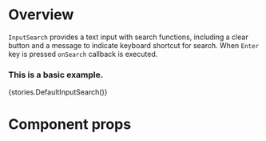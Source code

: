 
<Meta title="Modules/Search/Components/InputSearch" component={InputSearch} />

# Overview

`InputSearch` provides a text input with search functions, including a clear button and a message to
indicate keyboard shortcut for search. When `Enter` key is pressed `onSearch` callback is executed.

### This is a basic example.

<Preview>
    <Story name="InputSearch">{stories.DefaultInputSearch()}</Story>
</Preview>

# Component props

<Props of={InputSearch} />
